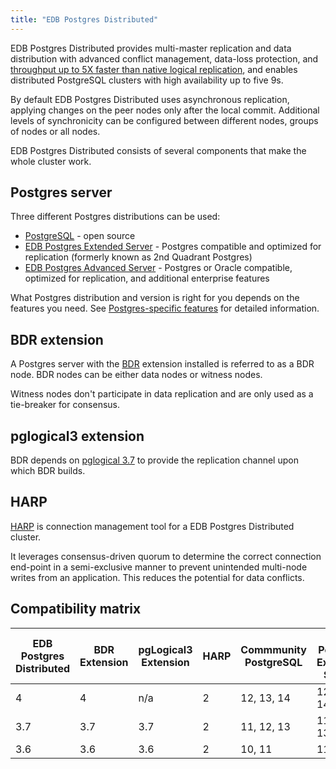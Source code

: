 ```yaml
---
title: "EDB Postgres Distributed"
---
```

EDB Postgres Distributed provides multi-master replication and data distribution with advanced conflict management, data-loss protection, and [throughput up to 5X faster than native logical replication](https://www.enterprisedb.com/blog/performance-improvements-edb-postgres-distributed), and enables distributed PostgreSQL clusters with high availability up to five 9s.

By default EDB Postgres Distributed uses asynchronous replication, applying changes on the peer nodes only after the local commit. Additional levels of synchronicity can be configured between different nodes, groups of nodes or all nodes.

EDB Postgres Distributed consists of several components that make the whole cluster work.

## Postgres server

Three different Postgres distributions can be used:

- [PostgreSQL](https://www.postgresql.org/) - open source
- [EDB Postgres Extended Server](/pge/latest) - Postgres compatible and optimized for replication (formerly known as 2nd Quadrant Postgres)
- [EDB Postgres Advanced Server](/epas/latest) - Postgres or Oracle compatible, optimized for replication, and additional enterprise features

What Postgres distribution and version is right for you depends on the features you need. See [Postgres-specific features](/pgd/3.7/bdr/#postgres-specific-features) for detailed information.


## BDR extension

A Postgres server with the [BDR](bdr) extension installed is referred to as a BDR
node. BDR nodes can be either data nodes or witness nodes.

Witness nodes don't participate in data replication and are only used as a
tie-breaker for consensus.

## pglogical3 extension

BDR depends on [pglogical 3.7](pglogical) to provide the replication
channel upon which BDR builds.

## HARP

[HARP](harp) is connection management tool for a EDB Postgres Distributed cluster.

It leverages consensus-driven quorum to determine the correct connection end-point
in a semi-exclusive manner to prevent unintended multi-node writes from an
application. This reduces the potential for data conflicts.


## Compatibility matrix

| EDB Postgres <br/> Distributed | BDR <br/> Extension | pgLogical3 <br/> Extension | HARP | Commmunity <br/> PostgreSQL | EDB Postgres <br/> Extended Server | EDB Postgres <br/> Advanced Server | PGD <br/> CLI |
| ------------------------------ | ------------------- | -------------------------- | ---- | --------------------------- | ---------------------------------- | ---------------------------------- | ------------- |
| 4                              | 4                   | n/a                        | 2    | 12, 13, 14                  | 12, 13, 14                         | 12, 13, 14                         | 1             |
| 3.7                            | 3.7                 | 3.7                        | 2    | 11, 12, 13                  | 11r2, 12, 13                      | 11, 12, 13                              | n/a           |
| 3.6                            | 3.6                 | 3.6                        | 2    | 10, 11                      | 11r1                              | n/a                                | n/a           |
